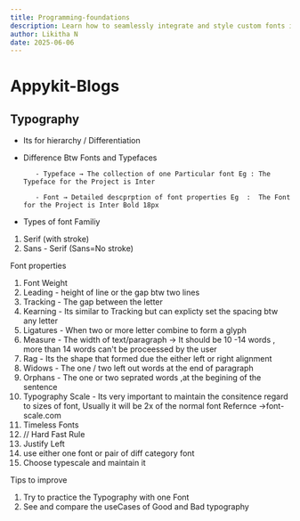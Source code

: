 ```yaml
---
title: Programming-foundations
description: Learn how to seamlessly integrate and style custom fonts in your Expo app using NativeWind and Tailwind-style utilities.
author: Likitha N
date: 2025-06-06
---
```


# Appykit-Blogs

## Typography

- Its for hierarchy / Differentiation
- Difference Btw Fonts and Typefaces

         - Typeface → The collection of one Particular font Eg : The Typeface for the Project is Inter

         - Font → Detailed descprption of font properties Eg  :  The Font for the Project is Inter Bold 18px

- Types of font Familiy

1. Serif (with stroke)
2. Sans - Serif (Sans=No stroke)

Font properties

1. Font Weight
2. Leading - height of line or the gap btw two lines
3. Tracking - The gap between the letter
4. Kearning - Its similar to Tracking but can explicty set the spacing btw any letter
5. Ligatures - When two or more letter combine to form a glyph
6. Measure - The width of text/paragraph -> It should be 10 -14 words , more than 14 words can't be proceessed by the user
7. Rag - Its the shape that formed due the either left or right alignment
8. Widows - The one / two left out words at the end of paragraph
9. Orphans - The one or two seprated words ,at  the begining of the sentence
10. Typography Scale - Its very important to maintain the consitence regard to sizes of font, Usually it will be 2x of the normal font
Refernce ->font-scale.com
11. Timeless Fonts
12. // Hard Fast Rule
1. Justify Left 
2. use either one font or pair of diff category font
3. Choose typescale and maintain it



Tips to improve
1. Try to practice the Typography with one Font
2. See and compare the useCases of Good and Bad typography
